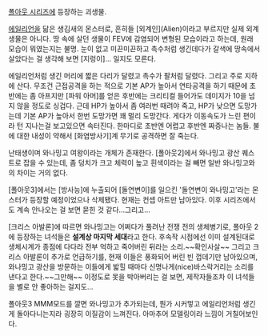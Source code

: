 [[폴아웃 시리즈]]에 등장하는 괴생물.

[[에일리언]]을 닮은 생김새의 몬스터로, 흔히들 [외계인](Alien)이라고 부르지만 실제 외계생물은 아니다. 땅 속에 살던 생물이 FEV에 감염되어 변형된 모습이라고 하는데, 원래 모습이 뭐였는지는 불명. 눈이 없고 미끈미끈하고 촉수처럼 생긴데다가 갈색에 땅속에서 살았다는 걸 생각해 보면 [지렁이]... 일지도 모른다.

에일리언처럼 생긴 머리에 짧은 다리가 달렸고 촉수가 팔처럼 달렸다. 그리고 주로 지하에 산다. 무조건 근접공격을 하는 적으로 기본 AP가 높아서 연타공격을 하기 때문에 초반에는 좀 아프지만 [파워 아머]를 얻은 후반에는 크리티컬 들어가도 데미지가 10을 넘지 않을 정도로 싱겁다. 근데 HP가 높아서 좀 여러번 때려야 죽고, HP가 낮으면 도망가는데 기본 AP가 높아서 한번 도망가면 꽤 멀리 도망간다. 게다가 이동속도가 느린 편이라 턴 지나는걸 보고있으면 속터진다. 한마디로 초반엔 어렵고 후반엔 짜증나는 놈들. 불에 대한 내성이 약해서 [화염방사기]계 무기로 공격하면 잘 죽는다.

난태생이며 와나밍고 여왕이라는 개체가 존재한다. [폴아웃2]에서 와나밍고 광산 퀘스트로 잡을 수 있는데, 좀 덩치가 크고 체력이 높고 흰색이라는 걸 빼면 일반 와나밍고와의 차이는 거의 없다.

[폴아웃3]에서는 [방사능]에 누출되어 [돌연변이]를 일으킨 '돌연변이 와나밍고'라는 몬스터가 등장할 예정이었으나 삭제됐다. 현재는 컨셉 아트만 남아있다. 이후 시리즈에서도 계속 안나오는 걸 보면 묻힌 것 같다...그리고...

[크리스 아발론]에 따르면 와나밍고는 어쩌다가 풀려난 전쟁 전의 생체병기로, 폴아웃 2에 등장하는 녀석들은 '''설계상 마지막 세대'''라고 한다. 후속작 시점에선 이미 설계된대로 생체시계가 종점에 다다라 전부 억하고 죽어버린 뒤라는 소리.~~확인사살~~ 그리고 크리스 아발론이 추가로 언급하기를, 현재 이들은 풍화되어 버린 빈 껍데기만 남아있으며, 와나밍고 광산을 방문하는 이들에게 밟힐 때마다 신명나게(nice)바스락거리는 소리를 낸다고 한다.~~그만해~~ 이정도로 못을 박아버리는 걸 보면, 제작자들조차 이 녀석들을 별로 안 좋아하는 걸지도... 

폴아웃3 MMM모드를 깔면 와나밍고가 추가되는데, 뭔가 시커멓고 에일리언처럼 생긴게 돌아다니는지라 굉장히 이질감이 느껴진다. 아마추어 모델링이라 느낌이 거칠어보인다. 

